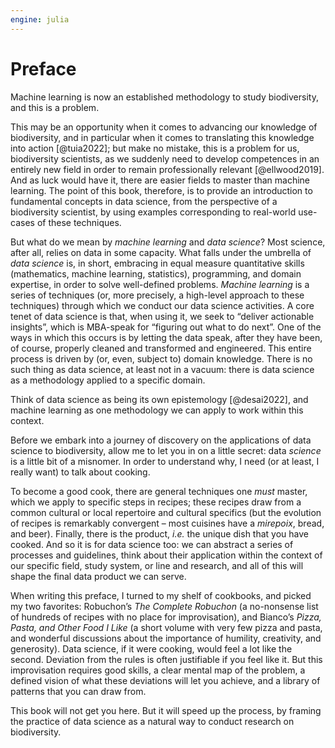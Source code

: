 ```yaml
---
engine: julia
---
```


# Preface {.unnumbered}

Machine learning is now an established methodology to study biodiversity, and this is a problem.

This may be an opportunity when it comes to advancing our knowledge of biodiversity, and in particular when it comes to translating this knowledge into action [@tuia2022]; but make no mistake, this is a problem for us, biodiversity scientists, as we suddenly need to develop competences in an entirely new field in order to remain professionally relevant [@ellwood2019]. And as luck would have it, there are easier fields to master than machine learning. The point of this book, therefore, is to provide an introduction to fundamental concepts in data science, from the perspective of a biodiversity scientist, by using examples corresponding to real-world use-cases of these techniques.

But what do we mean by *machine learning* and *data science*? Most science, after all, relies on data in some capacity. What falls under the umbrella of *data science* is, in short, embracing in equal measure quantitative skills (mathematics, machine learning, statistics), programming, and domain expertise, in order to solve well-defined problems. *Machine learning* is a series of techniques (or, more precisely, a high-level approach to these techniques) through which we conduct our data science activities. A core tenet of data science is that, when using it, we seek to "deliver actionable insights", which is MBA-speak for "figuring out what to do next". One of the ways in which this occurs is by letting the data speak, after they have been, of course, properly cleaned and transformed and engineered. This entire process is driven by (or, even, subject to) domain knowledge. There is no such thing as data science, at least not in a vacuum: there is data science as a methodology applied to a specific domain.

::: column-margin
Think of data science as being its own epistemology [@desai2022], and machine learning as one methodology we can apply to work within this context.
:::

Before we embark into a journey of discovery on the applications of data science to biodiversity, allow me to let you in on a little secret: data *science* is a little bit of a misnomer. In order to understand why, I need (or at least, I really want) to talk about cooking.

To become a good cook, there are general techniques one *must* master, which we apply to specific steps in recipes; these recipes draw from a common cultural or local repertoire and cultural specifics (but the evolution of recipes is remarkably convergent – most cuisines have a *mirepoix*, bread, and beer). Finally, there is the product, *i.e.* the unique dish that you have cooked. And so it is for data science too: we can abstract a series of processes and guidelines, think about their application within the context of our specific field, study system, or line and research, and all of this will shape the final data product we can serve.

When writing this preface, I turned to my shelf of cookbooks, and picked my two favorites: Robuchon's *The Complete Robuchon* (a no-nonsense list of hundreds of recipes with no place for improvisation), and Bianco's *Pizza, Pasta, and Other Food I Like* (a short volume with very few pizza and pasta, and wonderful discussions about the importance of humility, creativity, and generosity). Data science, if it were cooking, would feel a lot like the second. Deviation from the rules is often justifiable if you feel like it. But this improvisation requires good skills, a clear mental map of the problem, a defined vision of what these deviations will let you achieve, and a library of patterns that you can draw from.

This book will not get you here. But it will speed up the process, by framing the practice of data science as a natural way to conduct research on biodiversity.